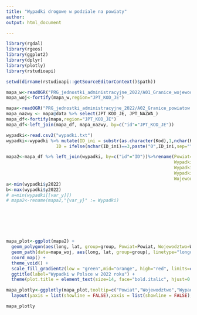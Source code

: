 ```yaml
---
title: "Wypadki drogowe w podziale na powiaty"
author: 
output: html_document

---
```



```r

library(rgdal)
library(rgeos)
library(ggplot2)
library(dplyr)
library(plotly)
library(rstudioapi)

setwd(dirname(rstudioapi::getSourceEditorContext()$path))

mapa_w<-readOGR("PRG_jednostki_administracyjne_2022/A01_Granice_wojewodztw.shp")
mapa_woj<-fortify(mapa_w,region="JPT_KOD_JE")

mapa<-readOGR("PRG_jednostki_administracyjne_2022/A02_Granice_powiatow.shp")
mapa_nazwy <- mapa@data %>% select(JPT_KOD_JE, JPT_NAZWA_)
mapa_df<-fortify(mapa,region="JPT_KOD_JE")
mapa_df<-left_join(mapa_df, mapa_nazwy, by=c("id"="JPT_KOD_JE"))

wypadki<-read.csv2("wypadki.txt")
wypadki<-wypadki %>% mutate(ID_ini = substr(as.character(Kod),1,nchar(Kod)-3),
                   ID = ifelse(nchar(ID_ini)==3,paste("0",ID_ini,sep=""),ID_ini)) %>% select(-c("Kod","ID_ini"))

mapa2<-mapa_df %>% left_join(wypadki, by=c("id"="ID"))%>%rename(Powiat=JPT_NAZWA_,
                                                                Wypadki_2022=y2022,
                                                                Wypadki_2021=y2021,
                                                                Wypadki_2020=y2020,
                                                                Wojewodztwo=woj)
a<-min(wypadki$y2022)
b<-max(wypadki$y2022)
# a=min(wypadki[[var_y]])
# mapa2<-rename(mapa2,"{var_y}" := Wypadki)
```

<br/><br/>
<br/><br/>

```r
  
mapa_plot<-ggplot(mapa2) + 
  geom_polygon(aes(long, lat, group=group, Powiat=Powiat, Wojewodztwo=Wojewodztwo, fill=Wypadki_2022, Wypadki_2021=Wypadki_2021, Wypadki_2020=Wypadki_2020), color="gray", show.legend = FALSE) + 
  geom_path(data=mapa_woj, aes(long, lat, group=group), linetype="longdash", color="black", show.legend = FALSE) + 
  coord_map() + 
  theme_void() + 
  scale_fill_gradient2(low = "green",mid="orange", high="red", limits=c(a,b), midpoint=375) + 
  ggtitle(label="Wypadki w Polsce w 2022 roku") + 
  theme(plot.title = element_text(size=14, face="bold.italic", hjust=0.5))

mapa_plotly<-ggplotly(mapa_plot,tooltip=c("Powiat","Wojewodztwo","Wypadki_2022","Wypadki_2021","Wypadki_2020")) %>%
  layout(yaxis = list(showline = FALSE),xaxis = list(showline = FALSE), width = 1000, height=500)

mapa_plotly
  
```
